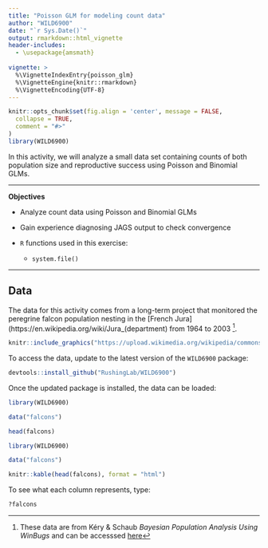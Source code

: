 ```yaml
---
title: "Poisson GLM for modeling count data"
author: "WILD6900"
date: "`r Sys.Date()`"
output: rmarkdown::html_vignette
header-includes:
  - \usepackage{amsmath}
  
vignette: >
  %\VignetteIndexEntry{poisson_glm}
  %\VignetteEngine{knitr::rmarkdown}
  %\VignetteEncoding{UTF-8}
---
```


```r
knitr::opts_chunk$set(fig.align = 'center', message = FALSE,
  collapse = TRUE,
  comment = "#>"
)
library(WILD6900)
```

In this activity, we will analyze a small data set containing counts of both population size and reproductive success using Poisson and Binomial GLMs.

***
**Objectives**

* Analyze count data using Poisson and Binomial GLMs  

* Gain experience diagnosing JAGS output to check convergence

* `R` functions used in this exercise:  
    + `system.file()`

***

## Data

The data for this activity comes from a long-term project that monitored the peregrine falcon population nesting in the [French Jura](https://en.wikipedia.org/wiki/Jura_(department) from 1964 to 2003 [^1]. 

[^1]: These data are from Kéry & Schaub *Bayesian Population Analysis Using WinBugs* and can be accesssed [here](https://www.vogelwarte.ch/de/projekte/publikationen/bpa/complete-code-and-data-files-of-the-book)

```r
knitr::include_graphics("https://upload.wikimedia.org/wikipedia/commons/7/7b/Peregrine_falcon_%28Australia%29.JPG")
```

To access the data, update to the latest version of the `WILD6900` package:

```r
devtools::install_github("RushingLab/WILD6900")
```

Once the updated package is installed, the data can be loaded:

```r
library(WILD6900)

data("falcons")

head(falcons)
```

```r
library(WILD6900)

data("falcons")

knitr::kable(head(falcons), format = "html")
```

To see what each column represents, type:

```r
?falcons
```